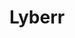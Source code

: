 
# Lyberr
<ProjectDetails
  floatRight
  region="Reach"
  house="House Lyberr"
  type="Castle"
  status="Completed"
  warp="/warp lyberr"
  projectLead="WhereRmyDragons"
  dateStarted="2016-03-26T07:00:00+00:00"
  dateCompleted="2016-03-26T07:00:00+00:00"
/>
